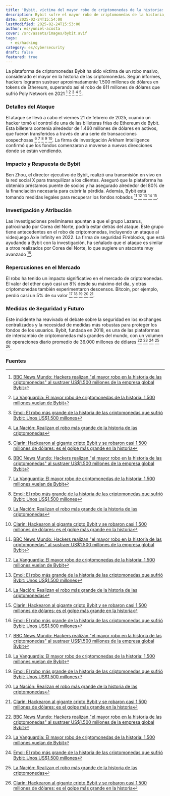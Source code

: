 ```yaml
---
title: 'Bybit, víctima del mayor robo de criptomonedas de la historia: $1.500 millones desaparecen.'
description: Bybit sufre el mayor robo de criptomonedas de la historia, con pérdidas estimadas en $1.500 millones. Un golpe sin precedentes en el mundo de los activos digitales.
date: 2025-02-24T15:54:00
lastModified: 2025-02-24T15:53:00
author: es/yuniel-acosta
cover: /src/assets/images/bybit.avif
tags:
  - es/hacking
category: es/cybersecurity
draft: false
featured: true
---
```

La plataforma de criptomonedas Bybit ha sido víctima de un robo masivo, considerado el mayor en la historia de las criptomonedas. Según informes, hackers lograron sustraer aproximadamente 1.500 millones de dólares en tokens de Ethereum, superando así el robo de 611 millones de dólares que sufrió Poly Network en 2021  [^1]  [^2]  [^3]  [^4]  [^5].

### Detalles del Ataque

El ataque se llevó a cabo el viernes 21 de febrero de 2025, cuando un hacker tomó el control de una de las billeteras frías de Ethereum de Bybit. Esta billetera contenía alrededor de 1.460 millones de dólares en activos, que fueron transferidos a través de una serie de transacciones sospechosas  [^1]  [^2]  [^3]  [^4]  [^5]. La firma de investigación Arkham Intelligence confirmó que los fondos comenzaron a moverse a nuevas direcciones donde se están vendiendo.

### Impacto y Respuesta de Bybit

Ben Zhou, el director ejecutivo de Bybit, realizó una transmisión en vivo en la red social X para tranquilizar a los clientes. Aseguró que la plataforma ha obtenido préstamos puente de socios y ha asegurado alrededor del 80% de la financiación necesaria para cubrir la pérdida. Además, Bybit está tomando medidas legales para recuperar los fondos robados  [^1]  [^2]  [^3]  [^4]  [^5].

### Investigación y Atribución

Las investigaciones preliminares apuntan a que el grupo Lazarus, patrocinado por Corea del Norte, podría estar detrás del ataque. Este grupo tiene antecedentes en el robo de criptomonedas, incluyendo un ataque al videojuego Axie Infinity en 2022. La firma de seguridad Fireblocks, que está ayudando a Bybit con la investigación, ha señalado que el ataque es similar a otros realizados por Corea del Norte, lo que sugiere un atacante muy avanzado  [^3].

### Repercusiones en el Mercado

El robo ha tenido un impacto significativo en el mercado de criptomonedas. El valor del ether cayó casi un 8% desde su máximo del día, y otras criptomonedas también experimentaron descensos. Bitcoin, por ejemplo, perdió casi un 5% de su valor  [^1]  [^2]  [^3]  [^4]  [^5].

### Medidas de Seguridad y Futuro

Este incidente ha reavivado el debate sobre la seguridad en los exchanges centralizados y la necesidad de medidas más robustas para proteger los fondos de los usuarios. Bybit, fundada en 2018, es una de las plataformas de intercambio de criptomonedas más grandes del mundo, con un volumen de operaciones diario promedio de 36.000 millones de dólares  [^1]  [^2]  [^3]  [^4]  [^5].

### Fuentes

[^1]:  [BBC News Mundo: Hackers realizan "el mayor robo en la historia de las criptomonedas" al sustraer US$1.500 millones de la empresa global Bybit](https://www.bbc.com/mundo/articles/c78e947586eo)

[^2]:  [La Vanguardia: El mayor robo de criptomonedas de la historia: 1.500 millones vuelan de Bybit](https://www.lavanguardia.com/economia/20250222/10411969/mayor-robo-criptomonedas-asd-historia-1-500-millones-vuelan-bybit.html)

[^3]:  [Emol: El robo más grande de la historia de las criptomonedas que sufrió Bybit: Unos US$1.500 millones](https://www.emol.com/noticias/Economia/2025/02/24/1158389/robo-criptomonedas-bybit.html)

[^4]:  [La Nación: Realizan el robo más grande de la historia de las criptomonedas](https://www.lanacion.com.ar/economia/IA/realizan-el-robo-mas-grande-de-la-historia-de-las-criptomonedas-nid21022025/)

[^5]:  [Clarín: Hackearon al gigante cripto Bybit y se robaron casi 1.500 millones de dólares: es el golpe más grande en la historia](https://www.clarin.com/tecnologia/hackearon-gigante-cripto-bybit-robaron-1500-millones-dolares-golpe-grande-historia-cripto_0_6owYU2ldh4.html)
